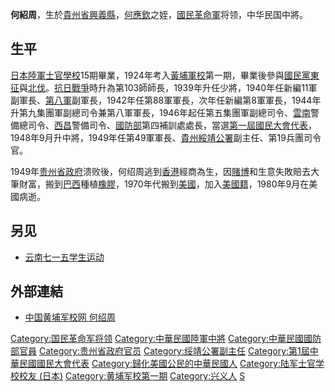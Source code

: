 {{Infobox Military Person
|name=何紹周
|lived= 1903-1980
|placeofbirth= [[貴州省|貴州省]][[興義縣|興義縣]]
|placeofdeath= [[美國|美國]]
|allegiance={{flagicon|ROC}} [[中華民國|中華民國]]
|branch=[[File:Flag_of_the_Republic_of_China_Army.svg|27px]] [[中華民國陸軍|中華民國陸軍]]
|serviceyears= 1924年–1949年
|rank=陆军中将
|unit=
|commands=103師少將師長，第九集團軍副總司令兼第八軍軍長，第19兵團司令官
|battles=[[滇西緬北戰役|滇西緬北戰役]]
|awards=青天白日勋章
|laterwork=
}}
'''何紹周'''{{BD|1903年||1980年|catIdx=H}}，生於[[貴州省|貴州省]][[興義縣|興義縣]]，[[何應欽|何應欽]]之姪，[[國民革命軍|國民革命軍]]将领，中华民国中將。

==生平==
[[日本陸軍士官學校|日本陸軍士官學校]]15期畢業，1924年考入[[黃埔軍校|黃埔軍校]]第一期，畢業後參與[[國民黨東征|國民黨東征]]與[[國民黨北伐|北伐]]。[[抗日戰爭|抗日戰爭]]時升為第103師師長，1939年升任少將，1940年任新編11軍副軍長、[[國民革命軍第八軍|第八軍]]副軍長，1942年任第88軍軍長，次年任新編第8軍軍長，1944年升第九集團軍副總司令兼第八軍軍長，1946年起任第五集團軍副總司令、[[雲南|雲南]]警備總司令、[[西昌|西昌]]警備司令、[[中華民國國防部|國防部]]第四補訓處處長，當選[[第一屆國民大會代表|第一屆國民大會代表]]，1948年9月升中將，1949年任第49軍軍長、[[貴州|貴州]][[綏靖公署|綏靖公署]]副主任、第19兵團司令官。

1949年[[贵州省政府|贵州省政府]]溃败後，何绍周逃到[[香港|香港]]經商為生，因[[賭博|賭博]]和生意失敗賠去大筆財富，搬到[[巴西|巴西]]種植[[橡膠|橡膠]]，1970年代搬到[[美國|美國]]，加入[[美國籍|美國籍]]，1980年9月在美國病逝。

==另见==
*[[云南七一五学生运动|云南七一五学生运动]]

==外部連結==
* [http://www.hoplite.cn/Templates/hpbxx10045.html 中国黄埔军校网 何绍周] {{Wayback|url=http://www.hoplite.cn/Templates/hpbxx10045.html |date=20190807055823 }}

{{中國國民黨陸軍軍官學校第一期學生}}
{{Authority control}}

{{DEFAULTSORT:He何}}
[[Category:国民革命军将领|Category:国民革命军将领]]
[[Category:中華民國陸軍中將|Category:中華民國陸軍中將]]
[[Category:中華民國國防部官員|Category:中華民國國防部官員]]
[[Category:贵州省政府官员|Category:贵州省政府官员]]
[[Category:绥靖公署副主任|Category:绥靖公署副主任]]
[[Category:第1屆中華民國國民大會代表|Category:第1屆中華民國國民大會代表]]
[[Category:歸化美國公民的中華民國人|Category:歸化美國公民的中華民國人]]
[[Category:陆军士官学校校友_(日本)|Category:陆军士官学校校友 (日本)]]
[[Category:黄埔军校第一期|Category:黄埔军校第一期]]
[[Category:兴义人|Category:兴义人]]
[[Category:何姓|S]]